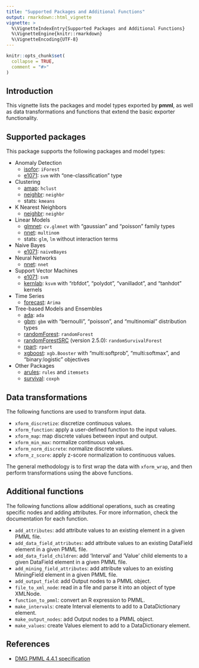 ```yaml
---
title: "Supported Packages and Additional Functions"
output: rmarkdown::html_vignette
vignette: >
  %\VignetteIndexEntry{Supported Packages and Additional Functions}
  %\VignetteEngine{knitr::rmarkdown}
  %\VignetteEncoding{UTF-8}
---
```


```r
knitr::opts_chunk$set(
  collapse = TRUE,
  comment = "#>"
)
```
## Introduction

This vignette lists the packages and model types exported by **pmml**, as well as data transformations and functions that extend the basic exporter functionality.

## Supported packages

This package supports the following packages and model types:

- Anomaly Detection
    - [isofor](https://github.com/gravesee/isofor): `iForest`
    - [e1071](https://CRAN.R-project.org/package=e1071): `svm` with "one-classification" type
- Clustering
    - [amap](https://CRAN.R-project.org/package=amap): `hclust`
    - [neighbr](https://CRAN.R-project.org/package=neighbr): `neighbr`
    - stats: `kmeans`
- K Nearest Neighbors
    - [neighbr](https://CRAN.R-project.org/package=neighbr): `neighbr`
- Linear Models
    - [glmnet](https://CRAN.R-project.org/package=glmnet): `cv.glmnet` with "gaussian" and "poisson" family types
    - [nnet](https://CRAN.R-project.org/package=nnet): `multinom`
    - stats: `glm`, `lm` without interaction terms
- Naive Bayes
    - [e1071](https://CRAN.R-project.org/package=e1071): `naiveBayes`
- Neural Networks
    - [nnet](https://CRAN.R-project.org/package=nnet): `nnet`
- Support Vector Machines
    - [e1071](https://CRAN.R-project.org/package=e1071): `svm`
    - [kernlab](https://CRAN.R-project.org/package=kernlab): `ksvm` with "rbfdot", "polydot", "vanilladot", and "tanhdot" kernels
- Time Series
    - [forecast](https://CRAN.R-project.org/package=forecast): `Arima`
- Tree-based Models and Ensembles
    - [ada](https://CRAN.R-project.org/package=ada): `ada`
    - [gbm](https://CRAN.R-project.org/package=gbm): `gbm` with "bernoulli", "poisson", and "multinomial" distribution types
    - [randomForest](https://CRAN.R-project.org/package=randomForest): `randomForest`
    - [randomForestSRC](https://CRAN.R-project.org/package=randomForestSRC) (version 2.5.0): `randomSurvivalForest`
    - [rpart](https://CRAN.R-project.org/package=rpart): `rpart`
    - [xgboost](https://CRAN.R-project.org/package=xgboost): `xgb.Booster` with "multi:softprob", "multi:softmax", and "binary:logistic" objectives
- Other Packages
    - [arules](https://CRAN.R-project.org/package=arules): `rules` and `itemsets`
    - [survival](https://CRAN.R-project.org/package=survival): `coxph`


## Data transformations
The following functions are used to transform input data.

- `xform_discretize`: discretize continuous values.
- `xform_function`: apply a user-defined function to the input values.
- `xform_map`: map discrete values between input and output.
- `xform_min_max`: normalize continuous values.
- `xform_norm_discrete`: normalize discrete values.
- `xform_z_score`: apply z-score normalization to continuous values.

The general methodology is to first wrap the data with `xform_wrap`, and then perform transformations using the above functions.

## Additional functions
The following functions allow additional operations, such as creating specific nodes and adding attributes. For more information, check the documentation for each function.

- `add_attributes`: add attribute values to an existing element in a given PMML file.
- `add_data_field_attributes`: add attribute values to an existing DataField element in a given PMML file.
- `add_data_field_children`: add 'Interval' and 'Value' child elements to a given DataField element in a given PMML file.
- `add_mining_field_attributes`: add attribute values to an existing MiningField element in a given PMML file.
- `add_output_field`: add Output nodes to a PMML object.
- `file_to_xml_node`: read in a file and parse it into an object of type XMLNode.
- `function_to_pmml`: convert an R expression to PMML.
- `make_intervals`: create Interval elements to add to a DataDictionary element.
- `make_output_nodes`: add Output nodes to a PMML object.
- `make_values`: create Values element to add to a DataDictionary element.

## References
- [DMG PMML 4.4.1 specification](http://dmg.org/pmml/v4-4-1/GeneralStructure.html)